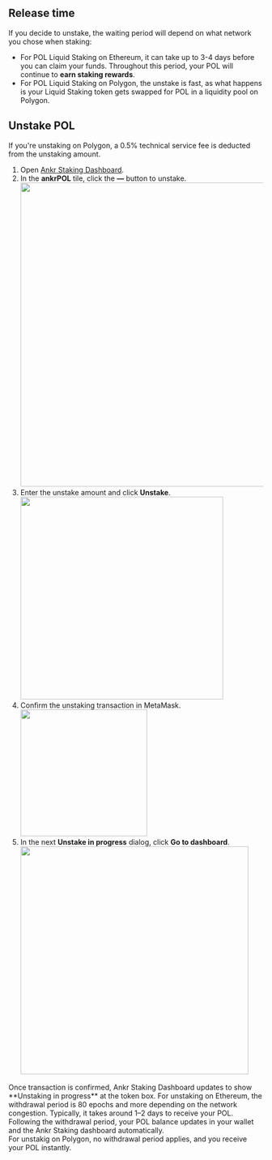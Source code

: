 
## Release time

If you decide to unstake, the waiting period will depend on what network you chose when staking:

* For POL Liquid Staking on Ethereum, it can take up to 3-4 days before you can claim your funds. Throughout this period, your POL will continue to **earn staking rewards**.
* For POL Liquid Staking on Polygon, the unstake is fast, as what happens is your Liquid Staking token gets swapped for POL in a liquidity pool on Polygon.

## Unstake POL

<Callout type="info">
If you're unstaking on Polygon, a 0.5% technical service fee is deducted from the unstaking amount.
</Callout>

1. Open [Ankr Staking Dashboard](https://www.ankr.com/staking/dashboard/).
2. In the **ankrPOL** tile, click the **—** button to unstake.
   <img src="/docs/staking/liquid-staking/pol/click-minus-icon.jpg" class="responsive-pic" width="600" />
3. Enter the unstake amount and click **Unstake**.
   <img src="/docs/staking/liquid-staking/pol/enter-amount-and-click-unstake.jpg" class="responsive-pic" width="400" />
4. Confirm the unstaking transaction in MetaMask.
   <img src="/docs/staking/liquid-staking/pol/confirm-unstaking-transaction.jpg" class="responsive-pic" width="250" />
5. In the next **Unstake in progress** dialog, click **Go to dashboard**.
   <img src="/docs/staking/liquid-staking/pol/unstake-in-progress-go-to-dashboard.jpg" class="responsive-pic" width="450" />

<Callout type="success">
Once transaction is confirmed, Ankr Staking Dashboard updates to show **Unstaking in progress** at the token box.
</Callout>

<Callout type="info">
For unstaking on Ethereum, the withdrawal period is 80 epochs and more depending on the network congestion. Typically, it takes around 1–2 days to receive your POL.
Following the withdrawal period, your POL balance updates in your wallet and the Ankr Staking dashboard automatically.<br/>
For unstakig on Polygon, no withdrawal period applies, and you receive your POL instantly.
</Callout>
